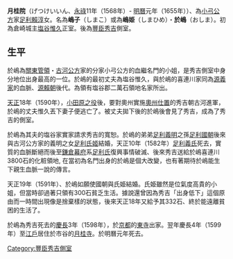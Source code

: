 {{Unreferenced |time=2010-09-26T15:51:30+00:00 }}

'''月桂院'''（げつけいいん、[[永祿|永祿]]11年（1568年）- [[明曆|明曆]]元年（1655年））、為[[小弓公方|小弓公方]]家[[足利賴淳|足利賴淳]]女。名為'''嶋子'''（しまこ）或為'''嶋姫'''（しまひめ）・'''於嶋'''（おしま）。初為倉崎城主[[塩谷惟久|塩谷惟久]]正室。後為[[豐臣秀吉|豐臣秀吉]]側室。

== 生平 ==
於嶋為[[關東管領|關東管領]]・[[古河公方|古河公方]]家的分家小弓公方的血繼名門的小姐，是秀吉側室中身分地位出身最高的一位。於嶋的最初丈夫為塩谷惟久，與於嶋的喜連川家同為[[源義家|源義家]]的血脈、[[源賴朝|源賴朝]]後代。為領有塩谷郡二萬石領地名家所出。

[[天正_(日本)|天正]]18年（1590年），[[小田原之役|小田原之役]]後，要對奧州實施[[奧州仕置|奧州仕置]]的秀吉朝古河進軍，於嶋的丈夫惟久丟下妻子便逃亡了。被丈夫拋下後的於嶋後會見了秀吉，成為了秀吉的側室。

於嶋為其夫的塩谷家實家請求秀吉的寬恕。於嶋的弟弟[[足利義明|足利義明]]之孫[[足利國朝|足利國朝]]後來與古河公方家的義明之女[[足利氏姬|足利氏姬]]結婚，天正10年（1582年）[[足利義氏|足利義氏]]死去，實質的血脈斷絕而後至[[鎌倉幕府|鎌倉幕府]]系[[足利氏|足利氏]]復興事情破滅、後來秀吉送給於嶋喜連川3800石的化粧領地, 在當初為名門出身的於嶋是個大改變，也有著期待於嶋能生下親生血脈一說的傳言。

天正19年（1591年）、於嶋如願使國朝與氏姫結婚。氏姫雖然是位氣度高貴的小姐，但當時卻過著只領有300石貧乏生活。據說還曾因為秀吉「出身低下」這個原由而一時間出現像是捨棄樣的狀態，後來天正18年又給予其332石、終於能遠離貧困的生活了。

於嶋為秀吉死去的[[慶長|慶長]]3年（1598年），於[[京都|京都]]的[[東寺|東寺]]出家。翌年慶長4年（1599年）至[[江戶|江戶]]居住於市谷的[[月桂寺|月桂寺]]。於明曆元年死去。

{{日本歷史小作品}}
[[Category:豐臣秀吉側室|Category:豐臣秀吉側室]]
